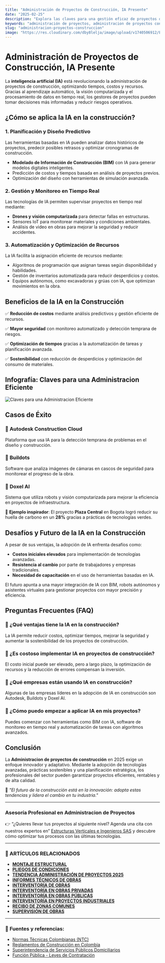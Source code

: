 ```yaml
---
title: "Administración de Proyectos de Construcción, IA Presente"  
date: "2025-02-25"  
description: "Explora las claves para una gestión eficaz de proyectos de construcción en 2025, con enfoque en innovación, sostenibilidad y tecnología."  
keywords: "administración de proyectos, administracion de proyectos construccion, gestión de proyectos de construcción, administración de construcción, gestión de obras, consultoria de obras, interventoria de obras, construcción 2025, tecnologías en construcción, planificación de proyectos, construcción sostenible, innovación en construcción, digitalización en construcción, gestión de riesgos en construcción, construcción eficiente"  
slug: "administracion-proyectos-construccion"  
image: "https://res.cloudinary.com/dby8lelja/image/upload/v1740506912/Estructuras%20Verticales%20e%20Ingenieros%20SAS/Imagenes%20Blog/Administraci%C3%B3n_de_Proyectos_de_Construcci%C3%B3n_bvh5oc.webp"  
---
```



# Administración de Proyectos de Construcción, IA Presente

La **inteligencia artificial (IA)** está revolucionando la administración de proyectos de construcción, optimizando tiempos, costos y recursos. Gracias al aprendizaje automático, la visión computarizada y el procesamiento de datos en tiempo real, los gestores de proyectos pueden tomar decisiones más informadas y reducir riesgos operativos.

## ¿Cómo se aplica la IA en la construcción?

### 1. **Planificación y Diseño Predictivo**
Las herramientas basadas en IA pueden analizar datos históricos de proyectos, predecir posibles retrasos y optimizar cronogramas de construcción.

- **Modelado de Información de Construcción (BIM)** con IA para generar modelos digitales inteligentes.
- Predicción de costos y tiempos basada en análisis de proyectos previos.
- Optimización del diseño con herramientas de simulación avanzada.

### 2. **Gestión y Monitoreo en Tiempo Real**
Las tecnologías de IA permiten supervisar proyectos en tiempo real mediante:

- **Drones y visión computarizada** para detectar fallas en estructuras.
- Sensores IoT para monitorear materiales y condiciones ambientales.
- Análisis de video en obras para mejorar la seguridad y reducir accidentes.

### 3. **Automatización y Optimización de Recursos**
La IA facilita la asignación eficiente de recursos mediante:

- Algoritmos de programación que asignan tareas según disponibilidad y habilidades.
- Gestión de inventarios automatizada para reducir desperdicios y costos.
- Equipos autónomos, como excavadoras y grúas con IA, que optimizan movimientos en la obra.

## Beneficios de la IA en la Construcción

✅ **Reducción de costos** mediante análisis predictivos y gestión eficiente de recursos.

✅ **Mayor seguridad** con monitoreo automatizado y detección temprana de riesgos.

✅ **Optimización de tiempos** gracias a la automatización de tareas y planificación avanzada.

✅ **Sostenibilidad** con reducción de desperdicios y optimización del consumo de materiales.

## Infografía: Claves para una Administracion Eficiente  

![Claves para una Administracion Eficiente](https://res.cloudinary.com/dby8lelja/image/upload/v1740404783/Estructuras%20Verticales%20e%20Ingenieros%20SAS/Imagenes%20Blog/consultoria_de_obras_civiles_infografia_loz5wd.webp)  


## Casos de Éxito

### 📌 **Autodesk Construction Cloud**
Plataforma que usa IA para la detección temprana de problemas en el diseño y construcción.

### 📌 **Buildots**
Software que analiza imágenes de cámaras en cascos de seguridad para monitorear el progreso de la obra.

### 📌 **Doxel AI**
Sistema que utiliza robots y visión computarizada para mejorar la eficiencia en proyectos de infraestructura.

🌱 **Ejemplo inspirador**: El proyecto **Plaza Central** en Bogota logró reducir su huella de carbono en un **28%** gracias a prácticas de tecnologías verdes.  


## Desafíos y Futuro de la IA en la Construcción

A pesar de sus ventajas, la adopción de IA enfrenta desafíos como:

- **Costos iniciales elevados** para implementación de tecnologías avanzadas.
- **Resistencia al cambio** por parte de trabajadores y empresas tradicionales.
- **Necesidad de capacitación** en el uso de herramientas basadas en IA.

El futuro apunta a una mayor integración de IA con BIM, robots autónomos y asistentes virtuales para gestionar proyectos con mayor precisión y eficiencia.

## Preguntas Frecuentes (FAQ)

### 📌 ¿Qué ventajas tiene la IA en la construcción?
La IA permite reducir costos, optimizar tiempos, mejorar la seguridad y aumentar la sostenibilidad de los proyectos de construcción.

### 📌 ¿Es costoso implementar IA en proyectos de construcción?
El costo inicial puede ser elevado, pero a largo plazo, la optimización de recursos y la reducción de errores compensan la inversión.

### 📌 ¿Qué empresas están usando IA en construcción?
Algunas de las empresas líderes en la adopción de IA en construcción son Autodesk, Buildots y Doxel AI.

### 📌 ¿Cómo puedo empezar a aplicar IA en mis proyectos?
Puedes comenzar con herramientas como BIM con IA, software de monitoreo en tiempo real y automatización de tareas con algoritmos avanzados.

## Conclusión  

La **Administracion de proyectos de construcción** en 2025 exige un enfoque innovador y adaptativo. Mediante la adopción de tecnologías avanzadas, prácticas sostenibles y una planificación estratégica, los profesionales del sector pueden garantizar proyectos eficientes, rentables y de alta calidad.  

📢 *"El futuro de la construcción está en la innovación: adopta estas tendencias y lidera el cambio en tu industria."*  

---

### Asesoría Profesional en Administracion de Proyectos  

👉 “¿Quieres llevar tus proyectos al siguiente nivel? Agenda una cita con nuestros expertos en” [Estructuras Verticales e Ingenieros SAS](https://www.estructurasverticales.com/) y descubre cómo optimizar tus procesos con las últimas tecnologías.  

---


### 📌 ARTÍCULOS RELACIONADOS  

- **[MONTAJE ESTRUCTURAL](https://www.estructurasverticales.com/blog/montaje-estructural-construccion)**  
- **[PLIEGOS DE CONDICIONES](https://www.estructurasverticales.com/blog/elaboracion-pliegos-condiciones)**  
- **[TENDENCIA ADMINISTRACIÓN DE PROYECTOS 2025](https://www.estructurasverticales.com/blog/administracion-proyectos-construccion)**  
- **[INFORMES TÉCNICOS DE OBRAS](https://www.estructurasverticales.com/blog/informes-tecnicos-obras)**  
- **[INTERVENTORÍA DE OBRAS](https://www.estructurasverticales.com/blog/interventoria-obras-colombia)**  
- **[INTERVENTORÍA EN OBRAS PRIVADAS](https://www.estructurasverticales.com/blog/interventoria-obras-privadas)**  
- **[INTERVENTORÍA EN OBRAS PÚBLICAS](https://www.estructurasverticales.com/blog/interventoria-obras-publicas)**  
- **[INTERVENTORÍA EN PROYECTOS INDUSTRIALES](https://www.estructurasverticales.com/blog/interventoria-proyectos-industriales)**  
- **[RECIBO DE ZONAS COMUNES](https://www.estructurasverticales.com/blog/recibo-zonas-comunes-ph)**  
- **[SUPERVISIÓN DE OBRAS](https://www.estructurasverticales.com/blog/supervision-obras-construccion)**  

---

### 🔗 **Fuentes y referencias:**  

- [Normas Técnicas Colombianas (NTC)](https://www.icontec.org/)  
- [Reglamentos de Construcción en Colombia](https://www.minvivienda.gov.co/)  
- [Superintendencia de Servicios Públicos Domiciliarios](https://www.superservicios.gov.co/)  
- [Función Pública - Leyes de Contratación](https://www.funcionpublica.gov.co/)  

